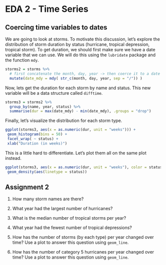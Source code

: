 # EDA 2 - Time Series

## Coercing time variables to dates

We are going to look at storms. To motivate this discussion, let's explore the distribution of storm duration by status (hurricane, tropical depression, tropical storm). To get duration, we should first make sure we have a date variable that we can use. We will do this using the <code>lubridate</code> package and the function <code>mdy</code>.

```r
storms2 = storms %>% 
  # first concatenate the month, day, year -> then coerce it to a date using mdy
  mutate(date_mdy = mdy( str_c(month, day, year, sep = "/")) )
```

Now, lets get the duration for each storm by name and status. This new variable will be a data structure called <code>difftime</code>. 

```r
storms3 = storms2 %>% 
  group_by(name, year, status) %>% 
  summarise(dur = max(date_mdy) - min(date_mdy), .groups = "drop") 
```

Finally, let's visualize the distribution for each storm type. 

```r
ggplot(storms3, aes(x = as.numeric(dur, unit = "weeks"))) +
 geom_histogram(bins = 50) +
 facet_wrap( ~ status) +
 xlab("Duration (in weeks)")
```

This is a little hard to differentiate. Let's plot them all on the same plot instead. 

```r
ggplot(storms3, aes(x = as.numeric(dur, unit = "weeks"), color = status)) +
 geom_density(aes(linetype = status))
```


## Assignment 2

1. How many storm names are there? 

2. What year had the largest number of hurricanes?

3. What is the median number of tropical storms per year?

4. What year had the fewest number of tropical depressions?

5. How has the number of storms (by each type) per year changed over time? Use a plot to answer this question using <code>geom_line</code>.

6. How has the number of category 5 hurricanes per year changed over time? Use a plot to answer this question using <code>geom_line</code>.